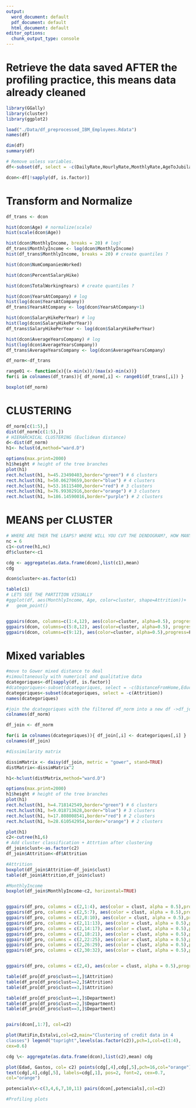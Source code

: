 ```yaml
---
output:
  word_document: default
  pdf_document: default
  html_document: default
editor_options:
  chunk_output_type: console
---
```


# Retrieve the data saved AFTER the profiling practice, this means data already cleaned

```r

library(GGally)
library(cluster)
library(ggplot2)

load("./Data/df_preprocessed_IBM_Employees.Rdata") 
names(df) 

dim(df)
summary(df)

# Remove usless variables.
df<-subset(df, select = -c(DailyRate,HourlyRate,MonthlyRate,AgeToJubilation,TrainingTimesLastYear,DistanceFromHome))

dcon<-df[!sapply(df, is.factor)]

```

# Transform and Normalize

```r

df_trans <- dcon

hist(dcon$Age) # normalize(scale)
hist(scale(dcon$Age))

hist(dcon$MonthlyIncome, breaks = 20) # log?
df_trans$MonthlyIncome <- log(dcon$MonthlyIncome)
hist(df_trans$MonthlyIncome, breaks = 20) # create quantiles ?

hist(dcon$NumCompaniesWorked) 

hist(dcon$PercentSalaryHike) 

hist(dcon$TotalWorkingYears) # create quantiles ? 

hist(dcon$YearsAtCompany) # log 
hist(log(dcon$YearsAtCompany))
df_trans$YearsAtCompany <- log(dcon$YearsAtCompany+1)

hist(dcon$SalaryHikePerYear) # log 
hist(log(dcon$SalaryHikePerYear))
df_trans$SalaryHikePerYear <- log(dcon$SalaryHikePerYear)

hist(dcon$AverageYearsCompany) # log 
hist(log(dcon$AverageYearsCompany))
df_trans$AverageYearsCompany <- log(dcon$AverageYearsCompany)

df_norm<-df_trans

range01 <- function(x){(x-min(x))/(max(x)-min(x))}
for(i in colnames(df_trans)){ df_norm[,i] <- range01(df_trans[,i]) }

boxplot(df_norm)

```

# CLUSTERING

```r

df_norm[c(1:5),]
dist(df_norm[c(1:5),])
# HIERARCHICAL CLUSTERING (Euclidean distance)
d<-dist(df_norm) 
h1<- hclust(d,method="ward.D")

options(max.print=2000)
h1$height # height of the tree branches
plot(h1)
rect.hclust(h1, h=45.23490403,border="green") # 6 clusters
rect.hclust(h1, h=50.06270659,border="blue") # 4 clusters
rect.hclust(h1, h=53.16115400,border="red") # 3 clusters
rect.hclust(h1, h=76.99302916,border="orange") # 3 clusters
rect.hclust(h1, h=186.14590016,border="purple") # 2 clusters


```

# MEANS per CLUSTER

```r
# WHERE ARE THER THE LEAPS? WHERE WILL YOU CUT THE DENDOGRAM?, HOW MANY CLASSES WILL YOU OBTAIN?
nc = 6
c1<-cutree(h1,nc)
df$cluster<-c1

cdg <- aggregate(as.data.frame(dcon),list(c1),mean) 
cdg

dcon$cluster<-as.factor(c1)

table(c1) 
# LETS SEE THE PARTITION VISUALLY
#ggplot(df, aes(MonthlyIncome, Age, color=cluster, shape=Attrition))+
#   geom_point()


ggpairs(dcon, columns=c(1:4,12), aes(color=cluster, alpha=0.5), progress=F)
ggpairs(dcon, columns=c(5:8,12), aes(color=cluster, alpha=0.5), progress=F)
ggpairs(dcon, columns=c(9:12), aes(color=cluster, alpha=0.5),progress=F)


```

# Mixed variables

```r
#move to Gower mixed distance to deal 
#simoultaneously with numerical and qualitative data
dcategoriques<-df[sapply(df, is.factor)]
#dcategoriques<-subset(dcategoriques, select = -c(DistanceFromHome,Education, EducationField, JobLevel, JobRole))
dcategoriques<-subset(dcategoriques, select = -c(Attrition))
names(dcategoriques)

#join the dcategoriques with the filtered df_norm into a new df ->df_join
colnames(df_norm)

df_join <- df_norm

for(i in colnames(dcategoriques)){ df_join[,i] <- dcategoriques[,i] }
colnames(df_join)

#dissimilarity matrix

dissimMatrix <- daisy(df_join, metric = "gower", stand=TRUE)
distMatrix<-dissimMatrix^2

h1<-hclust(distMatrix,method="ward.D")

options(max.print=2000)
h1$height # height of the tree branches
plot(h1)
rect.hclust(h1, h=4.718142549,border="green") # 6 clusters
rect.hclust(h1, h=9.018713628,border="blue") # 3 clusters
rect.hclust(h1, h=17.808008541,border="red") # 2 clusters
rect.hclust(h1, h=28.610542954,border="orange") # 2 clusters

plot(h1) 
c2<-cutree(h1,6)
# Add cluster classification + Attrtion after clustering
df_join$clust<-as.factor(c2)
df_join$Attrition<-df$Attrition

#Attrition
boxplot(df_join$Attrition~df_join$clust)
table(df_join$Attrition,df_join$clust)

#MonthlyIncome 
boxplot(df_join$MonthlyIncome~c2, horizontal=TRUE)


ggpairs(df_pro, columns = c(2,1:4), aes(color = clust, alpha = 0.5),progress = FALSE)
ggpairs(df_pro, columns = c(2,5:7), aes(color = clust, alpha = 0.5),progress = FALSE)
ggpairs(df_pro, columns = c(2,8:10), aes(color = clust, alpha = 0.5),progress = FALSE)
ggpairs(df_pro, columns = c(2,11:13), aes(color = clust, alpha = 0.5),progress = FALSE)
ggpairs(df_pro, columns = c(2,14:17), aes(color = clust, alpha = 0.5),progress = FALSE)
ggpairs(df_pro, columns = c(2,18:21), aes(color = clust, alpha = 0.5),progress = FALSE)
ggpairs(df_pro, columns = c(2,22:25), aes(color = clust, alpha = 0.5),progress = FALSE)
ggpairs(df_pro, columns = c(2,26:29), aes(color = clust, alpha = 0.5),progress = FALSE)
ggpairs(df_pro, columns = c(2,30:32), aes(color = clust, alpha = 0.5),progress = FALSE)


ggpairs(df_pro, columns = c(2,4), aes(color = clust, alpha = 0.5),progress = FALSE)

table(df_pro[df_pro$clust==1,]$Attrition)
table(df_pro[df_pro$clust==2,]$Attrition)
table(df_pro[df_pro$clust==3,]$Attrition)

table(df_pro[df_pro$clust==1,]$Department)
table(df_pro[df_pro$clust==2,]$Department)
table(df_pro[df_pro$clust==3,]$Department)


pairs(dcon[,1:7], col=c2)

plot(RatiFin,Estalvi,col=c2,main="Clustering of credit data in 4
classes") legend("topright",levels(as.factor(c2)),pch=1,col=c(1:4),
cex=0.6)

cdg \<- aggregate(as.data.frame(dcon),list(c2),mean) cdg

plot(Edad, Gastos, col= c2) points(cdg[,4],cdg[,5],pch=16,col="orange")
text(cdg[,4],cdg[,5], labels=cdg[,1], pos=2, font=2, cex=0.7,
col="orange")

potencials\<-c(3,4,6,7,10,11) pairs(dcon[,potencials],col=c2)

#Profiling plots
```
